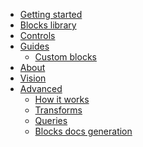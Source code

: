 - [Getting started](/getting-started)
- [Blocks library](/blocks)
- [Controls](/docs/controls)
- [Guides](/guides)
  - [Custom blocks](/guides/writing-a-custom-block)
- [About](/about)
- [Vision](/vision)
- [Advanced](/advanced)
  - [How it works](/docs/advanced/how-it-works)
  - [Transforms](/docs/advanced/transforms)
  - [Queries](/docs/advanced/queries)
  - [Blocks docs generation](/docs/advanced/blocks-docs-generation)
